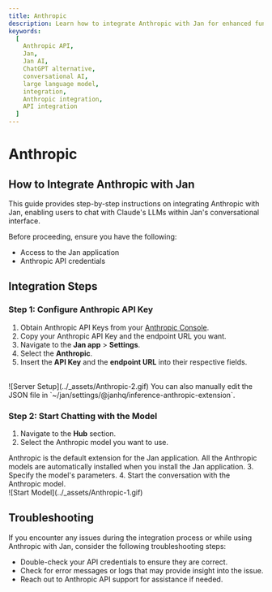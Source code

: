 ```yaml
---
title: Anthropic
description: Learn how to integrate Anthropic with Jan for enhanced functionality.
keywords:
  [
    Anthropic API,
    Jan,
    Jan AI,
    ChatGPT alternative,
    conversational AI,
    large language model,
    integration,
    Anthropic integration,
    API integration
  ]
---
```



# Anthropic

## How to Integrate Anthropic with Jan

This guide provides step-by-step instructions on integrating Anthropic with Jan, enabling users to chat with Claude's LLMs within Jan's conversational interface.

Before proceeding, ensure you have the following:
- Access to the Jan application
- Anthropic API credentials

## Integration Steps

<Steps>

### Step 1: Configure Anthropic API Key
1. Obtain Anthropic API Keys from your [Anthropic Console](https://console.anthropic.com/).
2. Copy your Anthropic API Key and the endpoint URL you want.
3. Navigate to the **Jan app** > **Settings**.
4. Select the **Anthropic**.
5. Insert the **API Key** and the **endpoint URL** into their respective fields.
<br/>
![Server Setup](../_assets/Anthropic-2.gif)

<Callout type='info'>
  You can also manually edit the JSON file in `~/jan/settings/@janhq/inference-anthropic-extension`.
</Callout>

### Step 2: Start Chatting with the Model

1. Navigate to the **Hub** section.
2. Select the Anthropic model you want to use.
<Callout type='info'>
Anthropic is the default extension for the Jan application. All the Anthropic models are automatically installed when you install the Jan application.
</Callout>
3. Specify the model's parameters.
4. Start the conversation with the Anthropic model.
<br/>
![Start Model](../_assets/Anthropic-1.gif)

</Steps>

## Troubleshooting

If you encounter any issues during the integration process or while using Anthropic with Jan, consider the following troubleshooting steps:

- Double-check your API credentials to ensure they are correct.
- Check for error messages or logs that may provide insight into the issue.
- Reach out to Anthropic API support for assistance if needed.